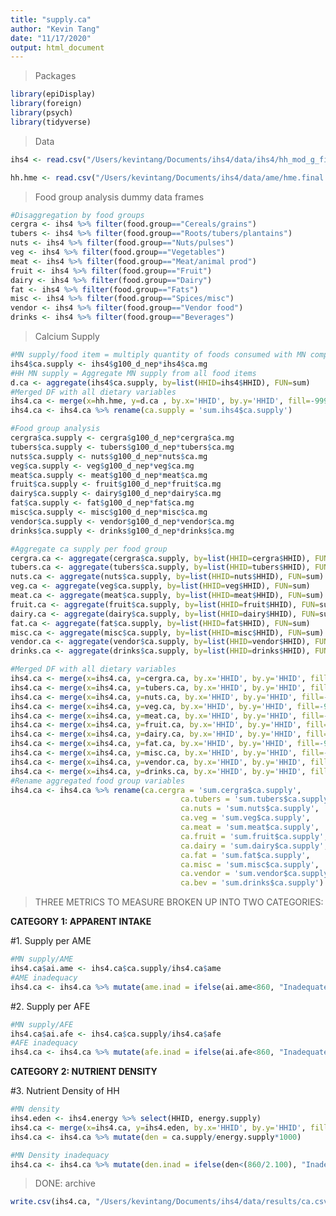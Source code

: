 ```yaml
---
title: "supply.ca"
author: "Kevin Tang"
date: "11/17/2020"
output: html_document
---
```


> Packages

```r
library(epiDisplay)
library(foreign)
library(psych)
library(tidyverse)
```

>Data

```r
ihs4 <- read.csv("/Users/kevintang/Documents/ihs4/data/ihs4/hh_mod_g_final.csv")

hh.hme <- read.csv("/Users/kevintang/Documents/ihs4/data/ame/hme.final.csv")

```


>Food group analysis dummy data frames

```r
#Disaggregation by food groups
cergra <- ihs4 %>% filter(food.group=="Cereals/grains")
tubers <- ihs4 %>% filter(food.group=="Roots/tubers/plantains")
nuts <- ihs4 %>% filter(food.group=="Nuts/pulses")
veg <- ihs4 %>% filter(food.group=="Vegetables")
meat <- ihs4 %>% filter(food.group=="Meat/animal prod")
fruit <- ihs4 %>% filter(food.group=="Fruit")
dairy <- ihs4 %>% filter(food.group=="Dairy")
fat <- ihs4 %>% filter(food.group=="Fats")
misc <- ihs4 %>% filter(food.group=="Spices/misc")
vendor <- ihs4 %>% filter(food.group=="Vendor food")
drinks <- ihs4 %>% filter(food.group=="Beverages")
```

>Calcium Supply

```r
#MN supply/food item = multiply quantity of foods consumed with MN composition of food
ihs4$ca.supply <- ihs4$g100_d_nep*ihs4$ca.mg
#HH MN supply = Aggregate MN supply from all food items 
d.ca <- aggregate(ihs4$ca.supply, by=list(HHID=ihs4$HHID), FUN=sum)
#Merged DF with all dietary variables
ihs4.ca <- merge(x=hh.hme, y=d.ca , by.x='HHID', by.y='HHID', fill=-9999, all.x = TRUE)
ihs4.ca <- ihs4.ca %>% rename(ca.supply = 'sum.ihs4$ca.supply')

#Food group analysis
cergra$ca.supply <- cergra$g100_d_nep*cergra$ca.mg
tubers$ca.supply <- tubers$g100_d_nep*tubers$ca.mg
nuts$ca.supply <- nuts$g100_d_nep*nuts$ca.mg
veg$ca.supply <- veg$g100_d_nep*veg$ca.mg
meat$ca.supply <- meat$g100_d_nep*meat$ca.mg
fruit$ca.supply <- fruit$g100_d_nep*fruit$ca.mg
dairy$ca.supply <- dairy$g100_d_nep*dairy$ca.mg
fat$ca.supply <- fat$g100_d_nep*fat$ca.mg
misc$ca.supply <- misc$g100_d_nep*misc$ca.mg
vendor$ca.supply <- vendor$g100_d_nep*vendor$ca.mg
drinks$ca.supply <- drinks$g100_d_nep*drinks$ca.mg

#Aggregate ca supply per food group
cergra.ca <- aggregate(cergra$ca.supply, by=list(HHID=cergra$HHID), FUN=sum)
tubers.ca <- aggregate(tubers$ca.supply, by=list(HHID=tubers$HHID), FUN=sum)
nuts.ca <- aggregate(nuts$ca.supply, by=list(HHID=nuts$HHID), FUN=sum)
veg.ca <- aggregate(veg$ca.supply, by=list(HHID=veg$HHID), FUN=sum)
meat.ca <- aggregate(meat$ca.supply, by=list(HHID=meat$HHID), FUN=sum)
fruit.ca <- aggregate(fruit$ca.supply, by=list(HHID=fruit$HHID), FUN=sum)
dairy.ca <- aggregate(dairy$ca.supply, by=list(HHID=dairy$HHID), FUN=sum)
fat.ca <- aggregate(fat$ca.supply, by=list(HHID=fat$HHID), FUN=sum)
misc.ca <- aggregate(misc$ca.supply, by=list(HHID=misc$HHID), FUN=sum)
vendor.ca <- aggregate(vendor$ca.supply, by=list(HHID=vendor$HHID), FUN=sum)
drinks.ca <- aggregate(drinks$ca.supply, by=list(HHID=drinks$HHID), FUN=sum)

#Merged DF with all dietary variables
ihs4.ca <- merge(x=ihs4.ca, y=cergra.ca, by.x='HHID', by.y='HHID', fill=-9999, all.x = TRUE)
ihs4.ca <- merge(x=ihs4.ca, y=tubers.ca, by.x='HHID', by.y='HHID', fill=-9999, all.x = TRUE)
ihs4.ca <- merge(x=ihs4.ca, y=nuts.ca, by.x='HHID', by.y='HHID', fill=-9999, all.x = TRUE)
ihs4.ca <- merge(x=ihs4.ca, y=veg.ca, by.x='HHID', by.y='HHID', fill=-9999, all.x = TRUE)
ihs4.ca <- merge(x=ihs4.ca, y=meat.ca, by.x='HHID', by.y='HHID', fill=-9999, all.x = TRUE)
ihs4.ca <- merge(x=ihs4.ca, y=fruit.ca, by.x='HHID', by.y='HHID', fill=-9999, all.x = TRUE)
ihs4.ca <- merge(x=ihs4.ca, y=dairy.ca, by.x='HHID', by.y='HHID', fill=-9999, all.x = TRUE)
ihs4.ca <- merge(x=ihs4.ca, y=fat.ca, by.x='HHID', by.y='HHID', fill=-9999, all.x = TRUE)
ihs4.ca <- merge(x=ihs4.ca, y=misc.ca, by.x='HHID', by.y='HHID', fill=-9999, all.x = TRUE)
ihs4.ca <- merge(x=ihs4.ca, y=vendor.ca, by.x='HHID', by.y='HHID', fill=-9999, all.x = TRUE)
ihs4.ca <- merge(x=ihs4.ca, y=drinks.ca, by.x='HHID', by.y='HHID', fill=-9999, all.x = TRUE)
#Rename aggregated food group variables
ihs4.ca <- ihs4.ca %>% rename(ca.cergra = 'sum.cergra$ca.supply',
                                      ca.tubers = 'sum.tubers$ca.supply',
                                      ca.nuts = 'sum.nuts$ca.supply',
                                      ca.veg = 'sum.veg$ca.supply',
                                      ca.meat = 'sum.meat$ca.supply',
                                      ca.fruit = 'sum.fruit$ca.supply',
                                      ca.dairy = 'sum.dairy$ca.supply',
                                      ca.fat = 'sum.fat$ca.supply',
                                      ca.misc = 'sum.misc$ca.supply',
                                      ca.vendor = 'sum.vendor$ca.supply',
                                      ca.bev = 'sum.drinks$ca.supply')

```

>THREE METRICS TO MEASURE BROKEN UP INTO TWO CATEGORIES:

**CATEGORY 1: APPARENT INTAKE**

#1. Supply per AME

```r
#MN supply/AME
ihs4.ca$ai.ame <- ihs4.ca$ca.supply/ihs4.ca$ame
#AME inadequacy
ihs4.ca <- ihs4.ca %>% mutate(ame.inad = ifelse(ai.ame<860, "Inadequate", "Adequate"))
```

#2. Supply per AFE

```r
#MN supply/AFE
ihs4.ca$ai.afe <- ihs4.ca$ca.supply/ihs4.ca$afe
#AFE inadequacy
ihs4.ca <- ihs4.ca %>% mutate(afe.inad = ifelse(ai.afe<860, "Inadequate", "Adequate"))
```

**CATEGORY 2: NUTRIENT DENSITY**

#3. Nutrient Density of HH

```r
#MN density
ihs4.eden <- ihs4.energy %>% select(HHID, energy.supply)
ihs4.ca <- merge(x=ihs4.ca, y=ihs4.eden, by.x='HHID', by.y='HHID', fill=-9999, all.x = TRUE)
ihs4.ca <- ihs4.ca %>% mutate(den = ca.supply/energy.supply*1000)

#MN Density inadequacy
ihs4.ca <- ihs4.ca %>% mutate(den.inad = ifelse(den<(860/2.100), "Inadequate", "Adequate"))
```


> DONE: archive

```r
write.csv(ihs4.ca, "/Users/kevintang/Documents/ihs4/data/results/ca.csv")
```